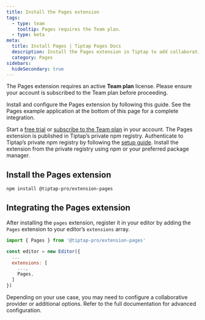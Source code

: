 ```yaml
---
title: Install the Pages extension
tags:
  - type: team
    tooltip: Pages requires the Team plan.
  - type: beta
meta:
  title: Install Pages | Tiptap Pages Docs
  description: Install the Pages extension in Tiptap to add collaborative page management to your editor and app. Learn more in the docs!
  category: Pages
sidebars:
  hideSecondary: true
---
```



<Callout title="Team plan required" variant="warning">
  The Pages extension requires an active <strong>Team plan</strong> license. Please ensure your account is subscribed to the Team plan before proceeding.
</Callout>

<CodeDemo isPro src="https://deploy-preview-369--tiptap-pro.netlify.app/preview/extensions/pages" />

Install and configure the Pages extension by following this guide. See the Pages example application at the bottom of this page for a complete integration.

<Requirements>
    <RequirementItem label="1. Activate trial or subscribe">
        Start a <a href="https://cloud.tiptap.dev/v2?trial=true">free trial</a> or <a href="https://cloud.tiptap.dev/v2/billing">subscribe to the Team plan</a> in your account.
    </RequirementItem>
    <RequirementItem label="2. Access the private registry">
        The Pages extension is published in Tiptap’s private npm registry. Authenticate to Tiptap’s private npm registry by following the <a href="/guides/pro-extensions">setup guide</a>.
    </RequirementItem>
    <RequirementItem label="3. Install the extension">
        Install the extension from the private registry using npm or your preferred package manager.
    </RequirementItem>
</Requirements>

## Install the Pages extension

```bash
npm install @tiptap-pro/extension-pages
```

## Integrating the Pages extension

After installing the `pages` extension, register it in your editor by adding the `Pages` extension to your editor’s `extensions` array.

```js
import { Pages } from '@tiptap-pro/extension-pages'

const editor = new Editor({
  ...
  extensions: [
    ...,
    Pages,
  ]
})
```

Depending on your use case, you may need to configure a collaborative provider or additional options. Refer to the full documentation for advanced configuration.
